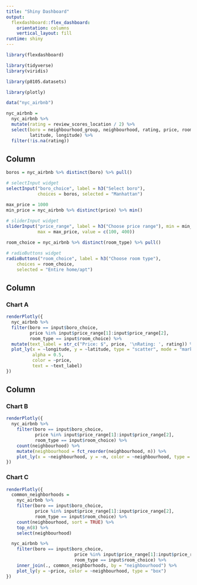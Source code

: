 ```yaml
---
title: "Shiny Dashboard"
output: 
  flexdashboard::flex_dashboard:
    orientation: columns
    vertical_layout: fill
runtime: shiny
---
```


```r
library(flexdashboard)
```

```r
library(tidyverse)
library(viridis)

library(p8105.datasets)

library(plotly)
```

```r
data("nyc_airbnb")

nyc_airbnb = 
  nyc_airbnb %>% 
  mutate(rating = review_scores_location / 2) %>%
  select(boro = neighbourhood_group, neighbourhood, rating, price, room_type,
         latitude, longitude) %>%
  filter(!is.na(rating))
```

Column {.sidebar}
-----------------------------------------------------------------------

```r
boros = nyc_airbnb %>% distinct(boro) %>% pull()

# selectInput widget
selectInput("boro_choice", label = h3("Select boro"),
            choices = boros, selected = "Manhattan")
```

```r
max_price = 1000
min_price = nyc_airbnb %>% distinct(price) %>% min()
  
# sliderInput widget
sliderInput("price_range", label = h3("Choose price range"), min = min_price, 
            max = max_price, value = c(100, 400))
```

```r
room_choice = nyc_airbnb %>% distinct(room_type) %>% pull()

# radioButtons widget
radioButtons("room_choice", label = h3("Choose room type"),
    choices = room_choice, 
    selected = "Entire home/apt")
```

Column {data-width=650}
-----------------------------------------------------------------------

### Chart A

```r
renderPlotly({ 
  nyc_airbnb %>%
  filter(boro == input$boro_choice, 
         price %in% input$price_range[1]:input$price_range[2],
         room_type == input$room_choice) %>%
  mutate(text_label = str_c("Price: $", price, '\nRating: ', rating)) %>% 
  plot_ly(x = ~longitude, y = ~latitude, type = "scatter", mode = "markers",
          alpha = 0.5, 
          color = ~price,
          text = ~text_label)
})
```

Column {data-width=350}
-----------------------------------------------------------------------

### Chart B

```r
renderPlotly({
  nyc_airbnb %>% 
    filter(boro == input$boro_choice, 
           price %in% input$price_range[1]:input$price_range[2],
           room_type == input$room_choice) %>%
    count(neighbourhood) %>% 
    mutate(neighbourhood = fct_reorder(neighbourhood, n)) %>% 
    plot_ly(x = ~neighbourhood, y = ~n, color = ~neighbourhood, type = "bar")
})
```

### Chart C

```r
renderPlotly({ 
  common_neighborhoods =
    nyc_airbnb %>% 
    filter(boro == input$boro_choice,
           price %in% input$price_range[1]:input$price_range[2],
           room_type == input$room_choice) %>%
    count(neighbourhood, sort = TRUE) %>% 
    top_n(8) %>% 
    select(neighbourhood)

  nyc_airbnb %>%
    filter(boro == input$boro_choice,
                          price %in% input$price_range[1]:input$price_range[2],
                          room_type == input$room_choice) %>%
    inner_join(., common_neighborhoods, by = "neighbourhood") %>% 
    plot_ly(y = ~price, color = ~neighbourhood, type = "box")
})
```